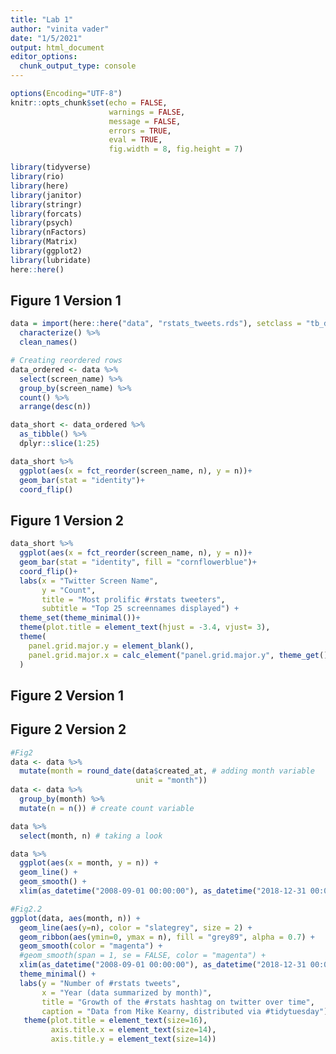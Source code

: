 ```yaml
---
title: "Lab 1"
author: "vinita vader"
date: "1/5/2021"
output: html_document
editor_options: 
  chunk_output_type: console
---
```

```r
options(Encoding="UTF-8")
knitr::opts_chunk$set(echo = FALSE,
                      warnings = FALSE,
                      message = FALSE,
                      errors = TRUE,
                      eval = TRUE,
                      fig.width = 8, fig.height = 7)

library(tidyverse)
library(rio)
library(here)
library(janitor)
library(stringr)
library(forcats)
library(psych)
library(nFactors)
library(Matrix)
library(ggplot2)
library(lubridate)
here::here()


```

## Figure 1 Version 1

```r
data = import(here::here("data", "rstats_tweets.rds"), setclass = "tb_df") %>% 
  characterize() %>% 
  clean_names()
```

```r
# Creating reordered rows
data_ordered <- data %>% 
  select(screen_name) %>%
  group_by(screen_name) %>% 
  count() %>% 
  arrange(desc(n)) 

data_short <- data_ordered %>% 
  as_tibble() %>% 
  dplyr::slice(1:25)

data_short %>% 
  ggplot(aes(x = fct_reorder(screen_name, n), y = n))+
  geom_bar(stat = "identity")+
  coord_flip()


```

## Figure 1 Version 2

```r

data_short %>% 
  ggplot(aes(x = fct_reorder(screen_name, n), y = n))+
  geom_bar(stat = "identity", fill = "cornflowerblue")+
  coord_flip()+
  labs(x = "Twitter Screen Name",
       y = "Count",
       title = "Most prolific #rstats tweeters",
       subtitle = "Top 25 screennames displayed") +
  theme_set(theme_minimal())+
  theme(plot.title = element_text(hjust = -3.4, vjust= 3),                               plot.subtitle = element_text(hjust = -2.2))+
  theme(
    panel.grid.major.y = element_blank(),
    panel.grid.major.x = calc_element("panel.grid.major.y", theme_get())
  )
```


## Figure 2 Version 1

## Figure 2 Version 2


```r
#Fig2
data <- data %>%
  mutate(month = round_date(data$created_at, # adding month variable
                            unit = "month"))
data <- data %>% 
  group_by(month) %>% 
  mutate(n = n()) # create count variable

data %>% 
  select(month, n) # taking a look

data %>% 
  ggplot(aes(x = month, y = n)) +
  geom_line() +
  geom_smooth() +
  xlim(as_datetime("2008-09-01 00:00:00"), as_datetime("2018-12-31 00:00:00"))

#Fig2.2  
ggplot(data, aes(month, n)) +
  geom_line(aes(y=n), color = "slategrey", size = 2) +
  geom_ribbon(aes(ymin=0, ymax = n), fill = "grey89", alpha = 0.7) +
  geom_smooth(color = "magenta") +
  #geom_smooth(span = 1, se = FALSE, color = "magenta") +
  xlim(as_datetime("2008-09-01 00:00:00"), as_datetime("2018-12-31 00:00:00"))+
  theme_minimal() +
  labs(y = "Number of #rstats tweets",
       x = "Year (data summarized by month)",
       title = "Growth of the #rstats hashtag on twitter over time",
       caption = "Data from Mike Kearny, distributed via #tidytuesday") + 
   theme(plot.title = element_text(size=16),
         axis.title.x = element_text(size=14),
         axis.title.y = element_text(size=14))
```


